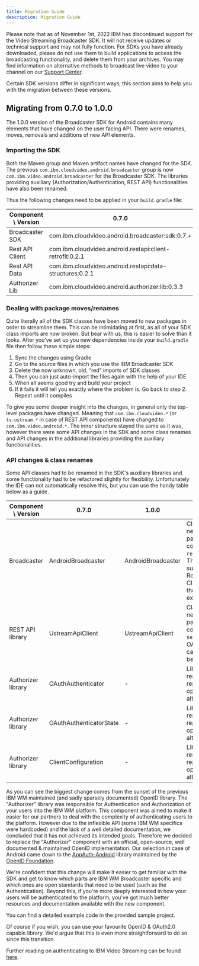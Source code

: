 ```yaml
---
title: Migration Guide
description: Migration Guide
---
```


<InlineNotification kind="warning">

Please note that as of November 1st, 2022 IBM has discontinued support for the Video Streaming Broadcaster SDK. It will not receive updates or technical support and may not fully function. For SDKs you have already downloaded, please do not use them to build applications to access the broadcasting functionality, and delete them from your archives. You may find information on alternative methods to broadcast live video to your channel on our [Support Center](https://support.video.ibm.com/hc/en-us/categories/200545448-Broadcasting-on-IBM-Watson-Media).

</InlineNotification>

Certain SDK versions differ in significant ways, this section aims to help you with the migration between these versions.

## Migrating from 0.7.0 to 1.0.0

The 1.0.0 version of the Broadcaster SDK for Android contains many elements that have changed on the user facing API.
There were renames, moves, removals and additions of new API elements.

### Importing the SDK

Both the Maven group and Maven artifact names have changed for the SDK.
The previous `com.ibm.cloudvideo.android.broadcaster` group is now `com.ibm.video.android.broadcaster` for the Broadcaster SDK.
The libraries providing auxiliary (Authorization/Authentication, REST API) functionalities have also been renamed.

Thus the following changes need to be applied in your `build.gradle` file:

| Component \ Version | 0.7.0                                                              | 1.0.0                                                                  |
|---------------------|--------------------------------------------------------------------|------------------------------------------------------------------------|
| Broadcaster SDK     | com.ibm.cloudvideo.android.broadcaster:sdk:0.7.+                   | com.ibm.video.android.broadcaster:sdk:1.0.+                            |
| Rest API Client     | com.ibm.cloudvideo.android.restapi:client-retrofit:0.2.1           | com.ibm.video.android.restapi:client-retrofit:0.3.0                    |
| Rest API Data       | com.ibm.cloudvideo.android.restapi:data-structures:0.2.1           | com.ibm.video.android.restapi:data-structures:0.3.0                    |
| Authorizer Lib      | com.ibm.cloudvideo.android.authorizer:lib:0.3.3                    | REPLACED with an open-source implementation: openid/AppAuth-Android    |

### Dealing with package moves/renames

Quite literally all of the SDK classes have been moved to new packages in order to streamline them. This can be intimidating at first, as all of your SDK class imports are now broken.
But bear with us, this is easier to solve than it looks. After you’ve set up you new dependencies inside your `build.gradle` file then follow these simple steps:

1. Sync the changes using Gradle
2. Go to the source files in which you use the IBM Broadcaster SDK
3. Delete the now unknown, old, “red” imports of SDK classes
4. Then you can just auto-import the files again with the help of your IDE
5. When all seems good try and build your project
6. If it fails it will tell you exactly where the problem is. Go back to step 2. Repeat until it compiles

To give you some deeper insight into the changes, in general only the top-level packages have changed. Meaning that `com.ibm.cloudvideo.*` (or `tv.ustream.*` in case of REST API components) have changed to `com.ibm.video.android.*`.
The inner structure stayed the same as it was, however there were some API changes in the SDK and some class renames and API changes in the additional libraries providing the auxiliary functionalities.


### API changes & class renames

Some API classes had to be renamed in the SDK's auxiliary libraries and some functionality had to be refactored slightly for flexibility.
Unfortunately the IDE can not automatically resolve this, but you can use the handy table below as a guide.

| Component \ Version | 0.7.0                   | 1.0.0               | Notes                                                                          |
|---------------------|-------------------------|---------------------|--------------------------------------------------------------------------------|
| Broadcaster         | AndroidBroadcaster      | AndroidBroadcaster  | Class requires a new mandatory parameter when constructing: `regionalCluster`. This is to add support for Regional Clusters. See the sample for examples. |
| REST API library    | UstreamApiClient        | UstreamApiClient    | Class requires a new mandatory parameter when constructing: `serviceUrl`. OAuth capabilities had been removed.     |
| Authorizer library  | OAuthAuthenticator      | -                   | Library has been removed and replaced with an open-source alternative.         |
| Authorizer library  | OAuthAuthenticatorState | -                   | Library has been removed and replaced with an open-source alternative.         |
| Authorizer library  | ClientConfiguration     | -                   | Library has been removed and replaced with an open-source alternative.         |

As you can see the biggest change comes from the sunset of the previous IBM WM maintained (and sadly sparsely documented) OpenID library.
The "Authorizer" library was responsible for Authentication and Authorization of your users into the IBM WM platform.
This component was aimed to make it easier for our partners to deal with the complexity of authenticating users to the platform.
However due to the inflexible API (some IBM WM specifics were hardcoded) and the lack of a well detailed documentation, we concluded that it has not achieved its intended goals.
Therefore we decided to replace the "Authorizer" component with an official, open-source, well documented & maintained OpenID implementation.
Our selection in case of Android came down to the [AppAuth-Android] library maintained by the [OpenID Foundation].

We're confident that this change will make it easier to get familiar with the SDK and get to know which parts are IBM WM Broadcaster specific
and which ones are open standards that need to be used (such as the Authentication). Beyond this, if you're more deeply interested in
how your users will be authenticated to the platform, you've got much better resources and documentation available with the new component.

You can find a detailed example code in the provided sample project.

Of course if you wish, you can use your favourite OpenID & OAuth2.0 capable library.
We'd argue that this is even more straightforward to do so since this transition.

Further reading on authenticating to IBM Video Streaming can be found [here](https://developers.video.ibm.com/api-basics-overview).

[AppAuth-Android]: https://github.com/openid/AppAuth-Android
[OpenID Foundation]: https://openid.net/
